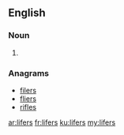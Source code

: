 ==English==

===Noun===
{{head|en|plural}}

# {{plural of|lifer|lang=en}}

===Anagrams===
* [[filers#English|filers]]
* [[fliers#English|fliers]]
* [[rifles#English|rifles]]

[[ar:lifers]]
[[fr:lifers]]
[[ku:lifers]]
[[my:lifers]]